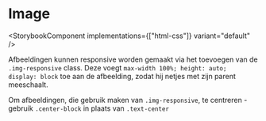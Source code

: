 
# Image

<StorybookComponent implementations={["html-css"]} variant="default" />

Afbeeldingen kunnen responsive worden gemaakt via het toevoegen van de `.img-responsive` class. Deze voegt `max-width 100%; height: auto; display: block` toe aan de afbeelding, zodat hij netjes met zijn parent meeschaalt.

Om afbeeldingen, die gebruik maken van `.img-responsive`, te centreren - gebruik `.center-block` in plaats van `.text-center`
